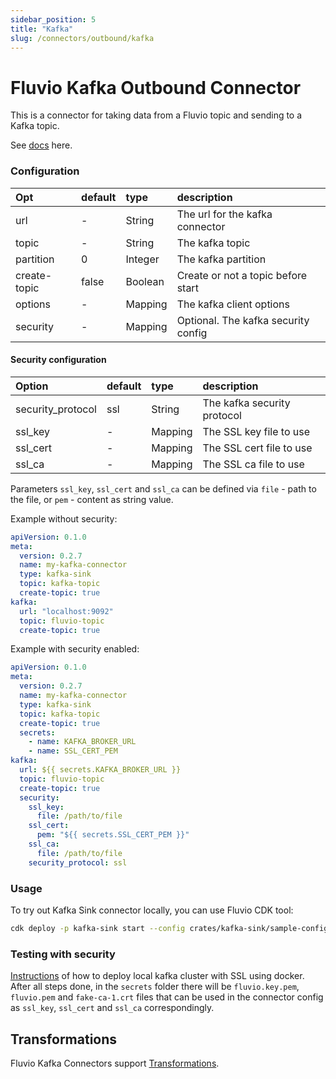 ```yaml
---
sidebar_position: 5
title: "Kafka"
slug: /connectors/outbound/kafka
---
```


# Fluvio Kafka Outbound Connector

This is a connector for taking data from a Fluvio topic and sending to a Kafka topic.

See [docs](https://www.fluvio.io/connectors/outbound/kafka/) here.

### Configuration

| Opt            | default               | type     | description                            |
| :---           | :---                  | :---     | :----                                  |
| url            | -                     | String   | The url for the kafka connector        |
| topic          | -                     | String   | The kafka topic                        |
| partition      | 0                     | Integer  | The kafka partition                    |
| create-topic   | false                 | Boolean  | Create or not a topic before start     |
| options        | -                     | Mapping  | The kafka client options               |
| security       | -                     | Mapping  | Optional. The kafka security config    |

#### Security configuration
| Option               | default  | type     | description                            |
| :---                 | :---     | :---     | :----                                  |
| security_protocol    | ssl      | String   | The kafka security protocol            |
| ssl_key              | -        | Mapping  | The SSL key file to use                |
| ssl_cert             | -        | Mapping  | The SSL cert file to use               |
| ssl_ca               | -        | Mapping  | The SSL ca file to use                 |

Parameters `ssl_key`, `ssl_cert` and `ssl_ca` can be defined via `file` - path to the file, or `pem` - content as string value.

Example without security:
```yaml
apiVersion: 0.1.0
meta:
  version: 0.2.7
  name: my-kafka-connector
  type: kafka-sink
  topic: kafka-topic
  create-topic: true
kafka:
  url: "localhost:9092"
  topic: fluvio-topic
  create-topic: true
```

Example with security enabled:
```yaml
apiVersion: 0.1.0
meta:
  version: 0.2.7
  name: my-kafka-connector
  type: kafka-sink
  topic: kafka-topic
  create-topic: true
  secrets:
    - name: KAFKA_BROKER_URL
    - name: SSL_CERT_PEM
kafka:
  url: ${{ secrets.KAFKA_BROKER_URL }}
  topic: fluvio-topic
  create-topic: true
  security:
    ssl_key:
      file: /path/to/file
    ssl_cert:
      pem: "${{ secrets.SSL_CERT_PEM }}"
    ssl_ca:
      file: /path/to/file
    security_protocol: ssl
```

### Usage
To try out Kafka Sink connector locally, you can use Fluvio CDK tool:

```bash
cdk deploy -p kafka-sink start --config crates/kafka-sink/sample-config.yaml
```

### Testing with security
[Instructions](https://github.com/galibey/kafka-docker-ssl) of how to deploy local kafka cluster with SSL using docker.
After all steps done, in the `secrets` folder there will be `fluvio.key.pem`, `fluvio.pem` and `fake-ca-1.crt` files that can be used
in the connector config as `ssl_key`, `ssl_cert` and `ssl_ca` correspondingly.

## Transformations
Fluvio Kafka Connectors support [Transformations](https://www.fluvio.io/docs/concepts/transformations-chain/).
